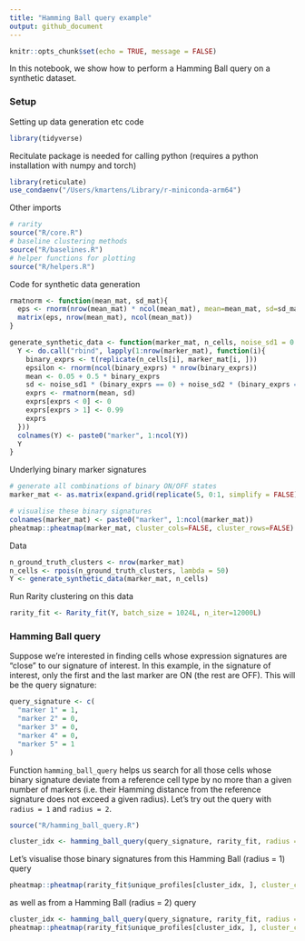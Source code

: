 ```yaml
---
title: "Hamming Ball query example"
output: github_document
---
```


```r
knitr::opts_chunk$set(echo = TRUE, message = FALSE)
```

In this notebook, we show how to perform a Hamming Ball query on a synthetic dataset. 

### Setup

Setting up data generation etc code

```r
library(tidyverse)
```

Recitulate package is needed for calling python (requires a python installation with numpy and torch)

```r
library(reticulate)
use_condaenv("/Users/kmartens/Library/r-miniconda-arm64")

```

Other imports

```r
# rarity
source("R/core.R")
# baseline clustering methods
source("R/baselines.R")
# helper functions for plotting
source("R/helpers.R")
```


Code for synthetic data generation

```r

rmatnorm <- function(mean_mat, sd_mat){
  eps <- rnorm(nrow(mean_mat) * ncol(mean_mat), mean=mean_mat, sd=sd_mat)
  matrix(eps, nrow(mean_mat), ncol(mean_mat))
}

generate_synthetic_data <- function(marker_mat, n_cells, noise_sd1 = 0.03, noise_sd2 = 0.18){
  Y <- do.call("rbind", lapply(1:nrow(marker_mat), function(i){
    binary_exprs <- t(replicate(n_cells[i], marker_mat[i, ]))
    epsilon <- rnorm(ncol(binary_exprs) * nrow(binary_exprs))
    mean <- 0.05 + 0.5 * binary_exprs
    sd <- noise_sd1 * (binary_exprs == 0) + noise_sd2 * (binary_exprs == 1)
    exprs <- rmatnorm(mean, sd)
    exprs[exprs < 0] <- 0
    exprs[exprs > 1] <- 0.99
    exprs
  }))
  colnames(Y) <- paste0("marker", 1:ncol(Y))
  Y
}

```

Underlying binary marker signatures

```r
# generate all combinations of binary ON/OFF states
marker_mat <- as.matrix(expand.grid(replicate(5, 0:1, simplify = FALSE)))

# visualise these binary signatures
colnames(marker_mat) <- paste0("marker", 1:ncol(marker_mat))
pheatmap::pheatmap(marker_mat, cluster_cols=FALSE, cluster_rows=FALSE)

```

Data

```r
n_ground_truth_clusters <- nrow(marker_mat)
n_cells <- rpois(n_ground_truth_clusters, lambda = 50)
Y <- generate_synthetic_data(marker_mat, n_cells)
```

Run Rarity clustering on this data

```r
rarity_fit <- Rarity_fit(Y, batch_size = 1024L, n_iter=12000L)
```

### Hamming Ball query

Suppose we're interested in finding cells whose expression signatures are "close" to our signature of interest. In this example, in the signature of interest, only the first and the last marker are ON (the rest are OFF). This will be the query signature:

```r
query_signature <- c(
  "marker 1" = 1, 
  "marker 2" = 0, 
  "marker 3" = 0,
  "marker 4" = 0,
  "marker 5" = 1
)
```

Function `hamming_ball_query` helps us search for all those cells whose binary signature deviate from a reference cell type by no more than a given number of markers (i.e. their Hamming distance from the reference signature does not exceed a given radius). Let's try out the query with `radius = 1` and `radius = 2`. 

```r
source("R/hamming_ball_query.R")

cluster_idx <- hamming_ball_query(query_signature, rarity_fit, radius = 1)
```

Let's visualise those binary signatures from this Hamming Ball (radius = 1) query

```r
pheatmap::pheatmap(rarity_fit$unique_profiles[cluster_idx, ], cluster_cols=FALSE, cluster_rows=FALSE, main="Hamming Ball (r=1)")
```

as well as from a Hamming Ball (radius = 2) query

```r
cluster_idx <- hamming_ball_query(query_signature, rarity_fit, radius = 2)
pheatmap::pheatmap(rarity_fit$unique_profiles[cluster_idx, ], cluster_cols=FALSE, cluster_rows=FALSE, main="Hamming Ball (r=2)")

```

